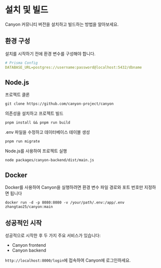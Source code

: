 # 설치 및 빌드

Canyon 커뮤니티 버전을 설치하고 빌드하는 방법을 알아보세요.

## 환경 구성

설치를 시작하기 전에 환경 변수를 구성해야 합니다.

```yaml
# Prisma Config
DATABASE_URL=postgres://username:password@localhost:5432/dbname
```

## Node.js

프로젝트 클론

```shell
git clone https://github.com/canyon-project/canyon
```

의존성을 설치하고 프로젝트 빌드

```shell
pnpm install && pnpm run build
```

.env 파일을 수정하고 데이터베이스 테이블 생성

```shell
pnpm run migrate
```

Node.js를 사용하여 프로젝트 실행

```shell
node packages/canyon-backend/dist/main.js
```


## Docker

Docker를 사용하여 Canyon을 실행하려면 환경 변수 파일 경로와 포트 번호만 지정하면 됩니다

```shell
docker run -d -p 8080:8080 -v /your/path/.env:/app/.env zhangtao25/canyon:main
```

## 성공적인 시작

성공적으로 시작한 후 두 가지 주요 서비스가 있습니다:

- Canyon frontend
- Canyon backend

`http://localhost:8000/login`에 접속하여 Canyon에 로그인하세요.
